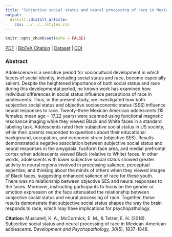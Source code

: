 ```yaml
---
title: "Subjective social status and neural processing of race in Mexican-American adolescents."
output:
  distill::distill_article:
    css: ../../../styles.css
---
```


```r
knitr::opts_chunk$set(echo = FALSE)
```

[<i class="fas fa-file-download"></i> PDF](static/pubs/10-2018-DevPsychop/10.Muscatell-McCormick-Telzer-2018-DevPsychopathol.pdf) | [<i class="fas fa-quote-left"></i><i class="fas fa-quote-right"></i> BibTeX Citation](static/pubs/10-2018-DevPsychop/cite.bib) | [<i class="ai ai-open-data"></i> Dataset](https://neurovault.org/collections/6076/) | [<i class="fas fa-link"></i> DOI](https://doi.org/10.1017/S0954579418000949)

### Abstract
Adolescence is a sensitive period for sociocultural development in which facets of social identity, including social status and race, become especially salient. Despite the heightened importance of both social status and race during this developmental period, no known work has examined how individual differences in social status influence perceptions of race in adolescents. Thus, in the present study, we investigated how both subjective social status and objective socioeconomic status (SES) influence neural responses to race. Twenty-three Mexican American adolescents (15 females; mean age = 17.22 years) were scanned using functional magnetic resonance imaging while they viewed Black and White faces in a standard labeling task. Adolescents rated their subjective social status in US society, while their parents responded to questions about their educational background, occupation, and economic strain (objective SES). Results demonstrated a negative association between subjective social status and neural responses in the amygdala, fusiform face area, and medial prefrontal cortex when adolescents viewed Black (relative to White) faces. In other words, adolescents with lower subjective social status showed greater activity in neural regions involved in processing salience, perceptual expertise, and thinking about the minds of others when they viewed images of Black faces, suggesting enhanced salience of race for these youth. There was no relationship between objective SES and neural responses to the faces. Moreover, instructing participants to focus on the gender or emotion expression on the face attenuated the relationship between subjective social status and neural processing of race. Together, these results demonstrate that subjective social status shapes the way the brain responds to race, which may have implications for psychopathology.

**Citation:** Muscatell, K. A., McCormick, E. M., & Telzer, E. H. (2018). Subjective social status and neural processing of race in Mexican-American adolescents. *Development and Psychopathology, 30*(5), 1837-1848.